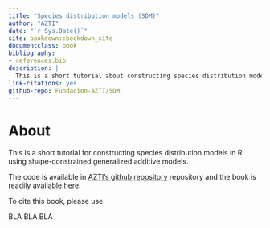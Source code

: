 ```yaml
--- 
title: "Species distribution models (SDM)"
author: "AZTI"
date: "`r Sys.Date()`"
site: bookdown::bookdown_site
documentclass: book
bibliography:
- references.bib
description: |
  This is a short tutorial about constructing species distribution models in R using shape-constrained generalized additive models.  
link-citations: yes
github-repo: Fundacion-AZTI/SDM
---
```


# About {-}

This is a short tutorial for constructing species distribution models in R using shape-constrained generalized additive models. 

The code is available in [AZTI's github repository](https://github.com/Fundacion-AZTI/SDM) repository and the book is readily available [here](https://fundacion-azti.github.io/SDM/).

To cite this book, please use: 

BLA BLA BLA


